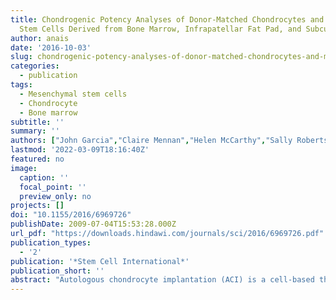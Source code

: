 ```yaml
---
title: Chondrogenic Potency Analyses of Donor-Matched Chondrocytes and Mesenchymal
  Stem Cells Derived from Bone Marrow, Infrapatellar Fat Pad, and Subcutaneous Fat
author: anais
date: '2016-10-03'
slug: chondrogenic-potency-analyses-of-donor-matched-chondrocytes-and-mesenchymal-stem-cells-derived-from-bone-marrow-infrapatellar-fat-pad-and-subcutaneous-fat
categories:
  - publication
tags:
  - Mesenchymal stem cells
  - Chondrocyte
  - Bone marrow
subtitle: ''
summary: ''
authors: ["John Garcia","Claire Mennan","Helen McCarthy","Sally Roberts","James Richardson","Karina Wright"]
lastmod: '2022-03-09T18:16:40Z'
featured: no
image:
  caption: ''
  focal_point: ''
  preview_only: no
projects: []
doi: "10.1155/2016/6969726"
publishDate: 2009-07-04T15:53:28.000Z
url_pdf: "https://downloads.hindawi.com/journals/sci/2016/6969726.pdf"
publication_types:
  - '2'
publication: '*Stem Cell International*'
publication_short: ''
abstract: "Autologous chondrocyte implantation (ACI) is a cell-based therapy that has been used clinically for over 20 years to treat cartilage injuries more efficiently in order to negate or delay the need for joint replacement surgery. In this time, very little has changed in the ACI procedure, but now many centres are considering or using alternative cell sources for cartilage repair, in particular mesenchymal stem cells (MSCs). In this study, we have tested the chondrogenic potential of donor-matched MSCs derived from bone marrow (BM), infrapatellar fat pad (FP), and subcutaneous fat (SCF), compared to chondrocytes. We have confirmed that there is a chondrogenic potency hierarchy ranging across these cell types, with the most potent being chondrocytes, followed by FP-MSCs, BM-MSCs, and lastly SCF-MSCs. We have also examined gene expression and surface marker profiles in a predictive model to identify cells with enhanced chondrogenic potential. In doing so, we have shown that Sox-9, Alk-1, and Coll X expressions, as well as immunopositivity for CD49c and CD39, have predictive value for all of the cell types tested in indicating chondrogenic potency. The findings from this study have significant clinical implications for the refinement and development of novel cell-based cartilage repair strategies."
---
```


